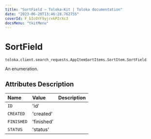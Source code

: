 ```yaml
---
title: "SortField — Toloka-Kit | Toloka documentation"
date: "2023-06-20T13:46:28.762755"
coverId: F_bIcOYF9yjrxkPZrXc3
docsMenu: "tkitMenu"
---
```


# SortField

`toloka.client.search_requests.AppItemSortItems.SortItem.SortField`

An enumeration.

## Attributes Description

| Name | Value | Description |
| :------| :-----------| :----------| 
`ID`|'id'|
`CREATED`|'created'|
`FINISHED`|'finished'|
`STATUS`|'status'|